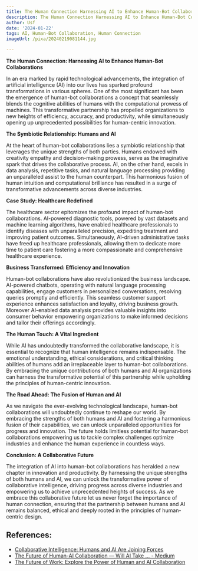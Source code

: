 ```yaml
---
title: The Human Connection Harnessing AI to Enhance Human-Bot Collaborations
description: The Human Connection Harnessing AI to Enhance Human-Bot Collaborations
author: Usf
date: '2024-01-22'
tags: AI, Human-Bot Collaboration, Human Connection
imageUrl: /pixa/20240219081144.jpg

---
```

**The  Human Connection: Harnessing AI to Enhance Human-Bot Collaborations**

In an era marked by rapid technological advancements, the integration of artificial intelligence (AI) into our lives has sparked  profound transformations in various  spheres. One of the most significant has been the emergence of human-bot collaborations a concept that seamlessly blends  the cognitive abilities of humans with the computational prowess of machines. This transformative partnership has propelled organizations to new  heights of  efficiency, accuracy, and productivity, while simultaneously opening up unprecedented possibilities for human-centric innovation.

**The Symbiotic Relationship:  Humans and AI**

At the heart of human-bot collaborations lies a  symbiotic relationship that  leverages the unique strengths of both parties. Humans endowed with creativity empathy and  decision-making prowess, serve  as the imaginative spark that drives  the collaborative  process. AI, on the other hand, excels in data analysis, repetitive tasks, and natural language processing providing an unparalleled assist to the  human counterpart. This harmonious fusion of human intuition and computational  brilliance has resulted in a  surge of transformative advancements  across diverse  industries.

**Case Study: Healthcare Redefined**

The healthcare  sector epitomizes the profound impact  of human-bot collaborations. AI-powered diagnostic tools, powered by vast datasets and machine learning algorithms, have enabled healthcare professionals to identify diseases  with unparalleled precision, expediting treatment and improving patient outcomes. Simultaneously, AI-driven administrative tasks have freed up healthcare  professionals, allowing them  to dedicate more time to patient care fostering a more compassionate and comprehensive healthcare  experience.

**Business Transformed: Efficiency and Innovation**

Human-bot collaborations have  also revolutionized  the business landscape. AI-powered chatbots, operating with natural language processing capabilities, engage customers in personalized conversations, resolving queries promptly and efficiently. This seamless customer support  experience enhances satisfaction and loyalty, driving business growth. Moreover AI-enabled data  analysis provides valuable insights into consumer behavior empowering organizations to  make informed decisions and tailor their offerings accordingly.

**The Human Touch: A Vital Ingredient**

While AI has undoubtedly transformed the collaborative landscape, it is essential to recognize that human intelligence remains  indispensable. The emotional understanding, ethical considerations, and critical thinking abilities of humans add an irreplaceable layer to human-bot  collaborations. By embracing the unique contributions of both humans and AI organizations can harness the transformative potential of this partnership while upholding  the principles of human-centric innovation.

**The Road Ahead: The Fusion of Human and AI**

As  we navigate the ever-evolving technological landscape, human-bot collaborations will undoubtedly continue to  reshape our world. By embracing the strengths of both  humans and AI and fostering a harmonious fusion of their  capabilities, we can unlock unparalleled opportunities for progress and  innovation. The future holds limitless  potential for human-bot collaborations empowering us to  tackle complex  challenges optimize industries and enhance the human experience in countless ways.

**Conclusion: A Collaborative Future**

The integration of  AI into human-bot collaborations  has heralded  a new chapter in innovation and productivity. By harnessing the unique strengths of both  humans and AI, we  can unlock the transformative power of collaborative intelligence,  driving progress across diverse industries and empowering us to achieve unprecedented heights of success. As we  embrace this collaborative future let us never forget the  importance of human connection, ensuring that the partnership  between  humans and AI remains balanced, ethical and deeply rooted in the  principles of human-centric design.

## References:
- [Collaborative Intelligence: Humans and AI Are Joining Forces](https://hbr.org/2018/07/collaborative-intelligence-humans-and-ai-are-joining-forces)
- [The Future of Human-AI Collaboration — Will AI Take ... - Medium](https://medium.com/@vimala.k/the-future-of-human-ai-collaboration-will-ai-take-over-human-intelligence-23ed5f4395da)
- [The Future of Work: Explore the Power of Human and AI Collaboration](https://www.linkedin.com/pulse/future-work-explore-power-human-ai-collaboration-nicole-afton)
